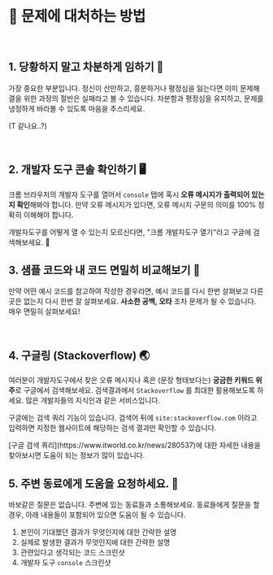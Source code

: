 
<br />

# 📗 문제에 대처하는 방법

<br />

## 1. 당황하지 말고 차분하게 임하기 🥸

가장 중요한 부분입니다. 정신이 산만하고, 흥분하거나 평정심을 잃는다면 이미 문제해결을 위한 과정의 절반은 실패라고 볼 수 있습니다. 차분함과 평정심을 유지하고, 문제를 냉정하게 바라볼 수 있도록 마음을 추스리세요.

(T 같나요..?)

<br />

## 2. 개발자 도구 콘솔 확인하기 🖥️&#x20;

크롬 브라우저의 개발자 도구를 열어서 `console` 탭에 혹시 **오류 메시지가 출력되어 있는지 확인**해봐야 합니다. 만약 오류 메시지가 있다면, 오류 메시지 구문의 의미를 100% 정확히 이해해야 합니다.

<Callout type="info" emoji="ℹ️">
  개발자도구를 어떻게 열 수 있는지 모르신다면, "크롬 개발자도구 열기"라고 구글에 검색해보세요. 🙂
</Callout>

<br />

## 3. 샘플 코드와 내 코드 면밀히 비교해보기 👀

만약 어떤 예시 코드를 참고하여 작성한 경우라면, 예시 코드를 다시 한번 살펴보고 다른 곳은 없는지 다시 한번 잘 살펴보세요. **사소한 공백, 오타** 조차 문제가 될 수 있습니다. 매우 면밀히 살펴보세요!

<br />

## 4. 구글링 (Stackoverflow) 🌏

여러분이 개발자도구에서 찾은 오류 메시지나 혹은 (문장 형태보다는) **궁금한 키워드 위주**로 구글에서 검색해보세요. 검색결과에서 `Stackoverflow` 를 최대한 활용해보도록 하세요. 많은 개발자들의 지식인과 같은 서비스입니다.

구글에는 검색 쿼리 기능이 있습니다. 검색어 뒤에 `site:stackoverflow.com` 이라고 입력하면 지정한 웹사이트에 해당하는 검색 결과만 확인할 수 있습니다.

<Callout type="info" emoji="ℹ️">
  [구글 검색 쿼리](https://www.itworld.co.kr/news/280537)에 대한 자세한 내용을 찾아보시면 도움이 되는 정보가 많이 있습니다.
</Callout>

<br />

## 5. 주변 동료에게 도움을 요청하세요. 👯

바보같은 질문은 없습니다. 주변에 있는 동료들과 소통해보세요. 동료들에게 질문을 할 경우, 아래 내용들이 포함되어 있으면 도움이 될 수 있습니다.

1. 본인이 기대했던 결과가 무엇인지에 대한 간략한 설명
2. 실제로 발생한 결과가 무엇인지에 대한 간략한 설명
3. 관련있다고 생각되는 코드 스크린샷
4. 개발자 도구 `console` 스크린샷
